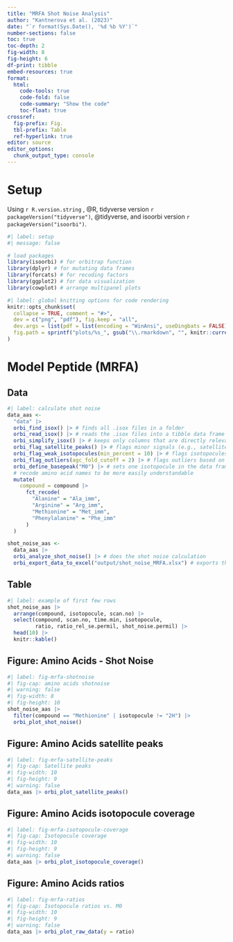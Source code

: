 ---
title: "MRFA Shot Noise Analysis"
author: "Kantnerova et al. (2023)"
date: "`r format(Sys.Date(), '%d %b %Y')`"
number-sections: false
toc: true
toc-depth: 2
fig-width: 8
fig-height: 6
df-print: tibble
embed-resources: true
format:
  html:
    code-tools: true
    code-fold: false
    code-summary: "Show the code"
    toc-float: true
crossref:
  fig-prefix: Fig.
  tbl-prefix: Table
  ref-hyperlink: true
editor: source
editor_options:
  chunk_output_type: console
---

# Setup

Using `r R.version.string` , @R, tidyverse version `r packageVersion("tidyverse")`, @tidyverse, and isoorbi version `r packageVersion("isoorbi")`.

```{r}
#| label: setup
#| message: false

# load packages
library(isoorbi) # for orbitrap function
library(dplyr) # for mutating data frames
library(forcats) # for recoding factors
library(ggplot2) # for data visualization
library(cowplot) # arrange multipanel plots
```

```{r, include=FALSE}
#| label: global knitting options for code rendering
knitr::opts_chunk$set(
  collapse = TRUE, comment = "#>",
  dev = c("png", "pdf"), fig.keep = "all",
  dev.args = list(pdf = list(encoding = "WinAnsi", useDingbats = FALSE)),
  fig.path = sprintf("plots/%s_", gsub("\\.rmarkdown", "", knitr::current_input()))
)
```

# Model Peptide (MRFA)

## Data

```{r}
#| label: calculate shot noise
data_aas <- 
  "data" |>
  orbi_find_isox() |> # finds all .isox files in a folder
  orbi_read_isox() |> # reads the .isox files into a tibble data frame
  orbi_simplify_isox() |> # keeps only columns that are directly relevant for isotopocule ratio analysis
  orbi_flag_satellite_peaks() |> # flags minor signals (e.g., satellite peaks) that were reported by IsoX
  orbi_flag_weak_isotopocules(min_percent = 10) |> # flags isotopocules that are not consistently detected in most scans
  orbi_flag_outliers(agc_fold_cutoff = 2) |> # flags outliers based on a TIC x IT criteria
  orbi_define_basepeak("M0") |> # sets one isotopocule in the data frame as the base peak (ratio denominator)
  # recode amino acid names to be more easily understandable
  mutate(
    compound = compound |>
      fct_recode(
        "Alanine" = "Ala_imm",
        "Arginine" = "Arg_imm",
        "Methionine" = "Met_imm",
        "Phenylalanine" = "Phe_imm"
      )
  )

shot_noise_aas <-
  data_aas |>
  orbi_analyze_shot_noise() |> # does the shot noise calculation
  orbi_export_data_to_excel("output/shot_noise_MRFA.xlsx") # exports the final dataset into an Excel file
```

## Table

```{r}
#| label: example of first few rows
shot_noise_aas |>
  arrange(compound, isotopocule, scan.no) |>
  select(compound, scan.no, time.min, isotopocule,
         ratio, ratio_rel_se.permil, shot_noise.permil) |>
  head(10) |>
  knitr::kable()
```

## Figure: Amino Acids - Shot Noise

```{r}
#| label: fig-mrfa-shotnoise
#| fig-cap: amino acids shotnoise
#| warning: false
#| fig-width: 8
#| fig-height: 10
shot_noise_aas |>
  filter(compound == "Methionine" | isotopocule != "2H") |>
  orbi_plot_shot_noise()
```

## Figure: Amino Acids satellite peaks

```{r}
#| label: fig-mrfa-satellite-peaks
#| fig-cap: Satellite peaks
#| fig-width: 10
#| fig-height: 9
#| warning: false
data_aas |> orbi_plot_satellite_peaks()
```

## Figure: Amino Acids isotopocule coverage

```{r}
#| label: fig-mrfa-isotopocule-coverage
#| fig-cap: Isotopocule coverage
#| fig-width: 10
#| fig-height: 9
#| warning: false
data_aas |> orbi_plot_isotopocule_coverage()
```

## Figure: Amino Acids ratios

```{r}
#| label: fig-mrfa-ratios
#| fig-cap: Isotopocule ratios vs. M0
#| fig-width: 10
#| fig-height: 9
#| warning: false
data_aas |> orbi_plot_raw_data(y = ratio)
```


